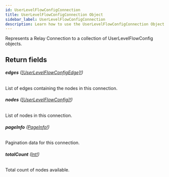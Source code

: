 ```yaml
---
id: UserLevelFlowConfigConnection
title: UserLevelFlowConfigConnection Object
sidebar_label: UserLevelFlowConfigConnection
description: Learn how to use the UserLevelFlowConfigConnection Object for Builder's API.
---
```


Represents a Relay Connection to a collection of UserLevelFlowConfig objects.

## Return fields

###### <b>edges</b> ([[UserLevelFlowConfigEdge]!](/docs/composer/builder/api/schema/object/UserLevelFlowConfigEdge.mdx))

List of edges containing the nodes in this connection.

###### <b>nodes</b> ([[UserLevelFlowConfig]!](/docs/composer/builder/api/schema/object/UserLevelFlowConfig.mdx))

List of nodes in this connection.

###### <b>pageInfo</b> ([PageInfo!](/docs/composer/builder/api/schema/object/PageInfo.mdx))

Pagination data for this connection.

###### <b>totalCount</b> ([Int!](/docs/composer/builder/api/schema/scalar/Int.mdx))

Total count of nodes available.
